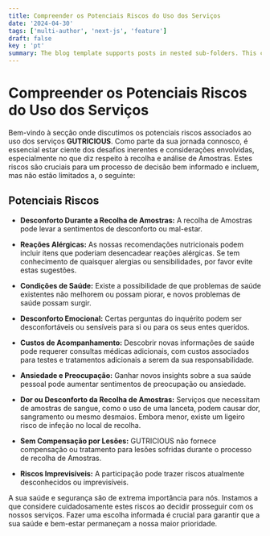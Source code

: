 ```yaml
---
title: Compreender os Potenciais Riscos do Uso dos Serviços
date: '2024-04-30'
tags: ['multi-author', 'next-js', 'feature']
draft: false
key : 'pt'
summary: The blog template supports posts in nested sub-folders. This can be used to group posts of similar content e.g. a multi-part course.
---
```


# Compreender os Potenciais Riscos do Uso dos Serviços

Bem-vindo à secção onde discutimos os potenciais riscos associados ao uso dos serviços **GUTRICIOUS**. Como parte da sua jornada connosco, é essencial estar ciente dos desafios inerentes e considerações envolvidas, especialmente no que diz respeito à recolha e análise de Amostras. Estes riscos são cruciais para um processo de decisão bem informado e incluem, mas não estão limitados a, o seguinte:

## Potenciais Riscos

- **Desconforto Durante a Recolha de Amostras:** A recolha de Amostras pode levar a sentimentos de desconforto ou mal-estar.
  
- **Reações Alérgicas:** As nossas recomendações nutricionais podem incluir itens que poderiam desencadear reações alérgicas. Se tem conhecimento de quaisquer alergias ou sensibilidades, por favor evite estas sugestões.
  
- **Condições de Saúde:** Existe a possibilidade de que problemas de saúde existentes não melhorem ou possam piorar, e novos problemas de saúde possam surgir.
  
- **Desconforto Emocional:** Certas perguntas do inquérito podem ser desconfortáveis ou sensíveis para si ou para os seus entes queridos.
  
- **Custos de Acompanhamento:** Descobrir novas informações de saúde pode requerer consultas médicas adicionais, com custos associados para testes e tratamentos adicionais a serem da sua responsabilidade.
  
- **Ansiedade e Preocupação:** Ganhar novos insights sobre a sua saúde pessoal pode aumentar sentimentos de preocupação ou ansiedade.
  
- **Dor ou Desconforto da Recolha de Amostras:** Serviços que necessitam de amostras de sangue, como o uso de uma lanceta, podem causar dor, sangramento ou mesmo desmaios. Embora menor, existe um ligeiro risco de infeção no local de recolha.
  
- **Sem Compensação por Lesões:** GUTRICIOUS não fornece compensação ou tratamento para lesões sofridas durante o processo de recolha de Amostras.
  
- **Riscos Imprevisíveis:** A participação pode trazer riscos atualmente desconhecidos ou imprevisíveis.

A sua saúde e segurança são de extrema importância para nós. Instamos a que considere cuidadosamente estes riscos ao decidir prosseguir com os nossos serviços. Fazer uma escolha informada é crucial para garantir que a sua saúde e bem-estar permaneçam a nossa maior prioridade.

